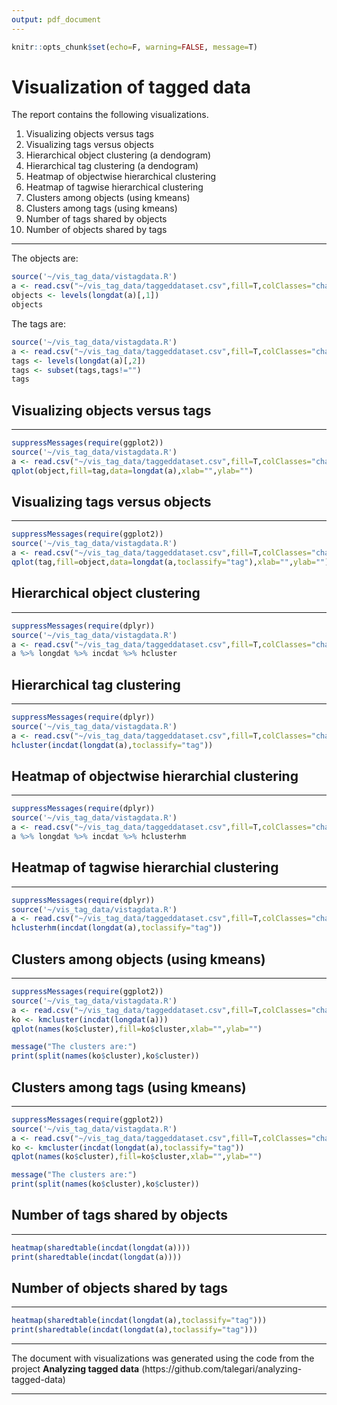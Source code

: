 ```yaml
---
output: pdf_document
---
```

```r
knitr::opts_chunk$set(echo=F, warning=FALSE, message=T)
```

# Visualization of tagged data

The report contains the following visualizations.

1. Visualizing objects versus tags
2. Visualizing tags versus objects
3. Hierarchical object clustering (a dendogram)
4. Hierarchical tag clustering (a dendogram)
5. Heatmap of objectwise hierarchical clustering
6. Heatmap of tagwise hierarchical clustering
7. Clusters among objects (using kmeans)
8. Clusters among tags (using kmeans)
9. Number of tags shared by objects
10. Number of objects shared by tags

----

The objects are:
```r
source('~/vis_tag_data/vistagdata.R')
a <- read.csv("~/vis_tag_data/taggeddataset.csv",fill=T,colClasses="character")
objects <- levels(longdat(a)[,1])
objects
```

The tags are:
```r
source('~/vis_tag_data/vistagdata.R')
a <- read.csv("~/vis_tag_data/taggeddataset.csv",fill=T,colClasses="character")
tags <- levels(longdat(a)[,2])
tags <- subset(tags,tags!="")
tags
```

\newpage

## Visualizing objects versus tags

----

```r
suppressMessages(require(ggplot2))
source('~/vis_tag_data/vistagdata.R')
a <- read.csv("~/vis_tag_data/taggeddataset.csv",fill=T,colClasses="character")
qplot(object,fill=tag,data=longdat(a),xlab="",ylab="")
```

\newpage

## Visualizing tags versus objects

----

```r
suppressMessages(require(ggplot2))
source('~/vis_tag_data/vistagdata.R')
a <- read.csv("~/vis_tag_data/taggeddataset.csv",fill=T,colClasses="character")
qplot(tag,fill=object,data=longdat(a,toclassify="tag"),xlab="",ylab="")
```

\newpage

## Hierarchical object clustering

----


```r
suppressMessages(require(dplyr))
source('~/vis_tag_data/vistagdata.R')
a <- read.csv("~/vis_tag_data/taggeddataset.csv",fill=T,colClasses="character")
a %>% longdat %>% incdat %>% hcluster
```

\newpage

## Hierarchical tag clustering

----


```r
suppressMessages(require(dplyr))
source('~/vis_tag_data/vistagdata.R')
a <- read.csv("~/vis_tag_data/taggeddataset.csv",fill=T,colClasses="character")
hcluster(incdat(longdat(a),toclassify="tag"))
```

\newpage

## Heatmap of objectwise hierarchial clustering

----


```r
suppressMessages(require(dplyr))
source('~/vis_tag_data/vistagdata.R')
a <- read.csv("~/vis_tag_data/taggeddataset.csv",fill=T,colClasses="character")
a %>% longdat %>% incdat %>% hclusterhm
```

\newpage

## Heatmap of tagwise hierarchial clustering

----


```r
suppressMessages(require(dplyr))
source('~/vis_tag_data/vistagdata.R')
a <- read.csv("~/vis_tag_data/taggeddataset.csv",fill=T,colClasses="character")
hclusterhm(incdat(longdat(a),toclassify="tag"))
```

\newpage

## Clusters among objects (using kmeans)

----

```r
suppressMessages(require(ggplot2))
source('~/vis_tag_data/vistagdata.R')
a <- read.csv("~/vis_tag_data/taggeddataset.csv",fill=T,colClasses="character")
ko <- kmcluster(incdat(longdat(a)))
qplot(names(ko$cluster),fill=ko$cluster,xlab="",ylab="")

message("The clusters are:")
print(split(names(ko$cluster),ko$cluster))
```

\newpage

## Clusters among tags (using kmeans)

----

```r
suppressMessages(require(ggplot2))
source('~/vis_tag_data/vistagdata.R')
a <- read.csv("~/vis_tag_data/taggeddataset.csv",fill=T,colClasses="character")
ko <- kmcluster(incdat(longdat(a),toclassify="tag"))
qplot(names(ko$cluster),fill=ko$cluster,xlab="",ylab="")

message("The clusters are:")
print(split(names(ko$cluster),ko$cluster))
```

\newpage

## Number of tags shared by objects

----

```r
heatmap(sharedtable(incdat(longdat(a))))
print(sharedtable(incdat(longdat(a))))
```

\newpage

## Number of objects shared by tags

----

```r
heatmap(sharedtable(incdat(longdat(a),toclassify="tag")))
print(sharedtable(incdat(longdat(a),toclassify="tag")))
```

----

The document with visualizations was generated using the code from the project **Analyzing tagged data** (https://github.com/talegari/analyzing-tagged-data)

----